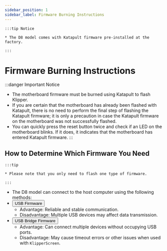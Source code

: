 ```yaml
---
sidebar_position: 1
sidebar_label: Firmware Burning Instructions
---
```








    :::tip Notice

    * The D8 model comes with Katapult firmware pre-installed at the factory.

    :::


# Firmware Burning Instructions

:::danger Important Notice
* The motherboard firmware must be burned using Katapult to flash Klipper.
* If you are certain that the motherboard has already been flashed with Katapult, there is no need to perform the final step of flashing the Katapult firmware; it is only a precaution in case the Katapult firmware on the motherboard was not successfully flashed.
* You can quickly press the reset button twice and check if an LED on the motherboard blinks. If it does, it indicates that the motherboard has entered Katapult firmware.
:::

## How to Determine Which Firmware You Need

    :::tip

    * Please note that you only need to flash one type of firmware.

    :::
    
* The D8 model can connect to the host computer using the following methods:
* <Button variant="contained" disableElevation href="./usb">USB Firmware</Button>
    * Advantage: Reliable and stable communication.
    * Disadvantage: Multiple USB devices may affect data transmission.
* <Button variant="contained" disableElevation href="./can">USB Bridge Firmware</Button>
    * Advantage: Can connect multiple devices without occupying USB ports.
    * Disadvantage: May cause timeout errors or other issues when used with `KlipperScreen`.